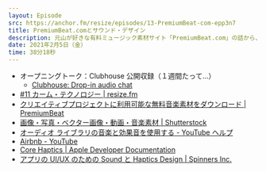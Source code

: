 ```yaml
---
layout: Episode
src: https://anchor.fm/resize/episodes/13-PremiumBeat-com-epp3n7
title: PremiumBeat.comとサウンド・デザイン
description: 元山が好きな有料ミュージック素材サイト「PremiumBeat.com」の話から、アプリのサウンドデザインの話をしました。
date: 2021年2月5日（金）
time: 38分18秒
---
```


- オープニングトーク：Clubhouse 公開収録（１週間たって…）
  - [Clubhouse: Drop-in audio chat](http://joinclubhouse.com/)
- [#11 カーム・テクノロジー | resize.fm](https://resize.fm/ep/11-calm-technology)
- [クリエイティブプロジェクトに利用可能な無料音楽素材をダウンロード | PremiumBeat](https://www.premiumbeat.com/ja/)
- [画像・写真・ベクター画像・動画・音楽素材 | Shutterstock](https://www.shutterstock.com/ja/)
- [オーディオ ライブラリの音楽と効果音を使用する - YouTube ヘルプ](https://support.google.com/youtube/answer/3376882?hl=ja)
- [Airbnb - YouTube](https://www.youtube.com/user/Airbnb)
- [Core Haptics | Apple Developer Documentation](https://developer.apple.com/documentation/corehaptics)
- [アプリの UI/UX のための Sound と Haptics Design | Spinners Inc.](https://spinners.work/posts/kudakurage-ui-sound-haptics-20190813/)
